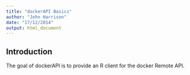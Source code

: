 ```yaml
---
title: "dockerAPI Basics"
author: "John Harrison"
date: "17/12/2014"
output: html_document
---
```


## Introduction

The goal of dockerAPI is to provide an R client for the docker Remote API. 